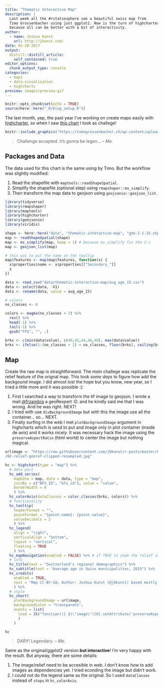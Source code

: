 ```yaml
---
title: "Thematic Interactive Map"
description: |
  Last week all the #rstatsosphere see a beautiful swiss map from 
  Timo Grossenbacher using just ggplot2. Now is the turn of highcharter 
  because all can be better with a bit of interactivity.
author:
  - name: Joshua Kunst
    url: http://jkunst.com/
date: 01-20-2017
output:
  distill::distill_article:
    self_contained: true
editor_options: 
  chunk_output_type: console
categories: 
  - maps
  - data-visualization
  - highcharts 
preview: images/preview.gif   
---
```


```r
knitr::opts_chunk$set(echo = TRUE)
source(here::here("_R/blog_setup.R"))
```

The last month, yep, the past year I've working on create maps
easily with [highcharter](http://jkunst.com/highcharter/), so when I saw [this chart](https://timogrossenbacher.ch/2016/12/beautiful-thematic-maps-with-ggplot2-only/) 
I took as challege!

```r
knitr::include_graphics("https://timogrossenbacher.ch/wp-content/uploads/2016/12/tm-final-map-1-1.png")
```

> Challenge accepted. it's gonna be legen...
> -- <cite>Me.</cite>

## Packages and Data

The data used for this chart is the same using by Timo. But the workflow
was slightly modified:

1. Read the shapefile with `maptools::readShapeSpatial`.
2. Simplify the shapefile (optional step) using `rmapshaper::ms_simplify`.
3. Then transform the map data to geojson using `geojsonio::geojson_list`.


```r
library(tidyverse)
library(rmapshaper)
library(maptools)
library(highcharter)
library(geojsonio)
library(viridis)

shape <- here::here("data", "thematic-interactive-map", "gde-1-1-15.shp")
map <- readShapeSpatial(shape)
map <- ms_simplify(map, keep = 1) # because ms_simplify fix the ü's
map <- geojson_list(map)

# this was to put the name on the tooltip
map$features <- map(map$features, function(x) {
  x$properties$name <- x$properties[["Secondary_"]] 
  x
})

data <- read_csv("data/thematic-interactive-map/avg_age_15.csv")
data <- select(data, -X1)
data <- rename(data, value = avg_age_15)

# colors
no_classes <- 6

colors <- magma(no_classes + 2) %>% 
  rev() %>% 
  head(-1) %>% 
  tail(-1) %>% 
  gsub("FF$", "", .)

brks <- c(min(data$value), c(40,42,44,46,48), max(data$value))
brks <- ifelse(1:(no_classes + 1) < no_classes, floor(brks), ceiling(brks))
```

## Map

Create the raw map is straightforward. The _main_ challege was replicate the 
relief feature of the orignal map. This took _some days_ to figure
how add the backgound image. I did almost lost the hope but you know, new year,
so I tried a little more and it was possible :):

1. First I searched a way to transform the tif image to geojson. I wrote
a mail [@frzambra](https://twitter.com/frzambra) a geoRexpert :D. and
he kindly said me that I was wrong. And he was right. NEXT!
2. I tried with use `divBackgroundImage` but with this the image use all the
container... so... NEXT.
3. Finally surfing in the web I met `plotBackgroundImage` argument in highcharts
which is uesd to put and image only in plot container (inside de axis) and 
it works nicely. It was necessary hack the image using the `preserveAspectRatio`
(html world) to center the image but nothing magical. 

```r
urlimage <- "https://raw.githubusercontent.com/jbkunst/r-posts/master/061-beautiful-thematic-maps-with-ggplot2-highcharter-version
/02-relief-georef-clipped-resampled.jpg"

hc <- highchart(type = "map") %>% 
  # data part
  hc_add_series(
    mapData = map, data = data, type = "map",
    joinBy = c("BFS_ID", "bfs_id"), value = "value",
    borderWidth = 0
    ) %>% 
  hc_colorAxis(dataClasses = color_classes(brks, colors)) %>% 
  # functionality
  hc_tooltip(
    headerFormat = "",
    pointFormat = "{point.name}: {point.value}",
    valueDecimals = 2
    ) %>% 
  hc_legend(
    align = "right",
    verticalAlign = "bottom",
    layout = "vertical",
    floating = TRUE
    ) %>%
  hc_mapNavigation(enabled = FALSE) %>% # if TRUE to zoom the relief image dont zoom.
  # info
  hc_title(text = "Switzerland's regional demographics") %>% 
  hc_subtitle(text = "Average age in Swiss municipalities, 2015") %>% 
  hc_credits(
    enabled = TRUE,
    text = "Map CC-BY-SA; Author: Joshua Kunst (@jbkunst) based mostly on Timo Grossenbacher (@grssnbchr) work, Geometries: ThemaKart, BFS; Data: BFS, 2016; Relief: swisstopo, 2016"
    ) %>% 
  # style
  hc_chart(
    plotBackgroundImage = urlimage,
    backgroundColor = "transparent",
    events = list(
      load = JS("function(){ $(\"image\")[0].setAttribute('preserveAspectRatio', 'xMidYMid') }")
      )
    )

hc
```


> DARY! Legendary.
> -- <cite>Me.</cite>

Same as the original/ggplot2 version **but interactive**! I'm very happy with the result.
But anyway, there are some details:

1. The image/relief need to be accesible in web. I don't know how
to add images as dependencies yet. I tried econding the image but didn't work.
2. I could not do the legend same as the original. So I used `dataClasses`
instead of `stops` in `hc_colorAxis`.
  